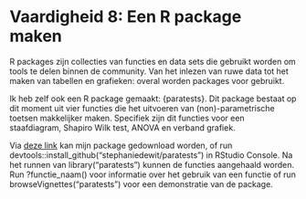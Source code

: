 # Vaardigheid 8: Een R package maken

R packages zijn collecties van functies en data sets die gebruikt worden om tools te delen binnen de community. Van het inlezen van ruwe data tot het maken van tabellen en grafieken: overal worden packages voor gebruikt.

Ik heb zelf ook een R package gemaakt: {paratests}. Dit package bestaat op dit moment uit vier functies die het uitvoeren van (non)-parametrische toetsen makkelijker maken. Specifiek zijn dit functies voor een staafdiagram, Shapiro Wilk test, ANOVA en verband grafiek.

Via [deze link](https://github.com/stephaniedewit/paratests) kan mijn package gedownload worden, of run devtools::install_github("stephaniedewit/paratests") in RStudio Console. Na het runnen van library("paratests") kunnen de functies aangehaald worden. Run ?functie_naam() voor informatie over het gebruik van een functie of run browseVignettes("paratests") voor een demonstratie van de package.
